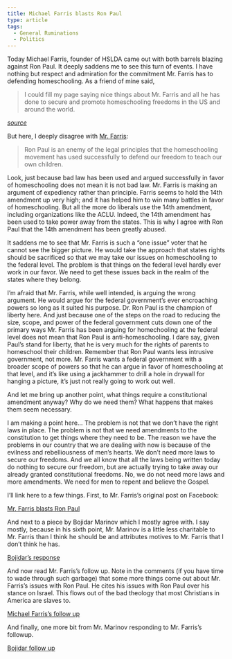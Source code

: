 ```yaml
---
title: Michael Farris blasts Ron Paul
type: article
tags:
  - General Ruminations
  - Politics
---
```


Today Michael Farris, founder of HSLDA came out with both barrels blazing against Ron Paul. It deeply saddens me to see this turn of events. I have nothing but respect and admiration for the commitment Mr. Farris has to defending homeschooling. As a friend of mine said,

> I could fill my page saying nice things about Mr. Farris and all he has done to secure and promote homeschooling freedoms in the US and around the world.

_[source](http://www.facebook.com/jimbobhoward/posts/156990004410270)_

But here, I deeply disagree with [Mr. Farris](http://www.facebook.com/permalink.php?story_fbid=10150676931144622&id=535184621):

> Ron Paul is an enemy of the legal principles that the homeschooling movement has used successfully to defend our freedom to teach our own children.

Look, just because bad law has been used and argued successfully in favor of homeschooling does not mean it is not bad law. Mr. Farris is making an argument of expediency rather than principle. Farris seems to hold the 14th amendment up very high; and it has helped him to win many battles in favor of homeschooling. But all the more do liberals use the 14th amendment, including organizations like the ACLU. Indeed, the 14th amendment has been used to take power away from the states. This is why I agree with Ron Paul that the 14th amendment has been greatly abused.

It saddens me to see that Mr. Farris is such a “one issue” voter that he cannot see the bigger picture. He would take the approach that states rights should be sacrificed so that we may take our issues on homeschooling to the federal level. The problem is that things on the federal level hardly ever work in our favor. We need to get these issues back in the realm of the states where they belong.

I’m afraid that Mr. Farris, while well intended, is arguing the wrong argument. He would argue for the federal government’s ever encroaching powers so long as it suited his purpose. Dr. Ron Paul is the champion of liberty here. And just because one of the steps on the road to reducing the size, scope, and power of the federal government cuts down one of the primary ways Mr. Farris has been arguing for homechooling at the federal level does not mean that Ron Paul is anti-homeschooling. I dare say, given Paul’s stand for liberty, that he is very much for the rights of parents to homeschool their children. Remember that Ron Paul wants less intrusive government, not more. Mr. Farris wants a federal government with a broader scope of powers so that he can argue in favor of homeschooling at that level, and it’s like using a jackhammer to drill a hole in drywall for hanging a picture, it’s just not really going to work out well.

And let me bring up another point, what things require a constitutional amendment anyway? Why do we need them? What happens that makes them seem necessary.

I am making a point here… The problem is not that we don’t have the right laws in place. The problem is not that we need amendments to the constitution to get things where they need to be. The reason we have the problems in our country that we are dealing with now is because of the evilness and rebelliousness of men’s hearts. We don’t need more laws to secure our freedoms. And we all know that all the laws being written today do nothing to secure our freedom, but are actually trying to take away our already granted constitutional freedoms. No, we do not need more laws and more amendments. We need for men to repent and believe the Gospel.

I’ll link here to a few things. First, to Mr. Farris’s original post on Facebook:

[Mr. Farris blasts Ron Paul](http://www.facebook.com/permalink.php?story_fbid=10150676931144622&id=535184621)

And next to a piece by Bojidar Marinov which I mostly agree with. I say mostly, because in his sixth point, Mr. Marinov is a little less charitable to Mr. Farris than I think he should be and attributes motives to Mr. Farris that I don’t think he has.

[Bojidar’s response](http://www.facebook.com/permalink.php?story_fbid=2462290405162&id=1489266176)

And now read Mr. Farris’s follow up. Note in the comments (if you have time to wade through such garbage) that some more things come out about Mr. Farris’s issues with Ron Paul. He cites his issues with Ron Paul over his stance on Israel. This flows out of the bad theology that most Christians in America are slaves to.

[Michael Farris’s follow up](http://www.facebook.com/permalink.php?story_fbid=10150678265384622&id=535184621)

And finally, one more bit from Mr. Marinov responding to Mr. Farris’s followup.

[Bojidar follow up](http://www.facebook.com/permalink.php?story_fbid=2464269774645&id=1489266176)
